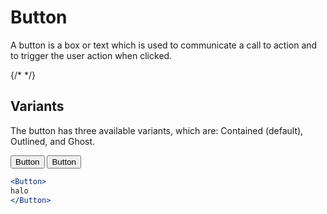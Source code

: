  
<Meta of={ButtonStories} />
 
# Button

A button is a box or text which is used to communicate a call to action and to trigger the user action when clicked.
 
{/* <Canvas of={ButtonStories.ContainedButton} /> */}

## Variants

The button has three available variants, which are: Contained (default), Outlined, and Ghost.

<Unstyled>
<div style={{display: 'flex', alignItems: 'center', justifyContent: 'space-around', padding: 8, border: '1px solid grey'}}>
<Button variant="contained" color="primary">Button</Button>
<Button variant="contained" color="secondary">Button</Button>
</div>
</Unstyled>


```jsx
<Button>
halo
</Button>
```

<Controls/>